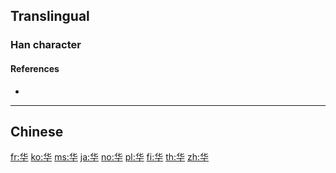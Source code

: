 {{also|華}}
==Translingual==

===Han character===
{{Han char|rn=24|rad=十|as=04|sn=6|four=|canj=OPJ|ids=⿱化十}}

====References====
* {{Han ref|kx=0156.221|hdz=10060.170|uh=534E}}

----

==Chinese==
{{zh-see|華}}

[[fr:华]]
[[ko:华]]
[[ms:华]]
[[ja:华]]
[[no:华]]
[[pl:华]]
[[fi:华]]
[[th:华]]
[[zh:华]]